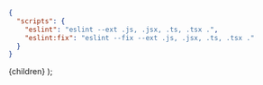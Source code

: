 
<CodeSurfer theme={github}>


```json title="package.json"
{
  "scripts": {
    "eslint": "eslint --ext .js, .jsx, .ts, .tsx .",
    "eslint:fix": "eslint --fix --ext .js, .jsx, .ts, .tsx ."
  }
}
```

</CodeSurfer>


  <Layout>{children}</Layout>
);
